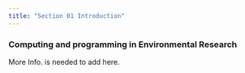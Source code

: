 ```yaml
---
title: "Section 01 Introduction"
---
```


### Computing and programming in Environmental Research

More Info. is needed to add here.